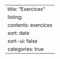 ---
title: "Exercices"
listing:
  contents: exercices
  sort: date
  sort-ui: false
  categories: true
---